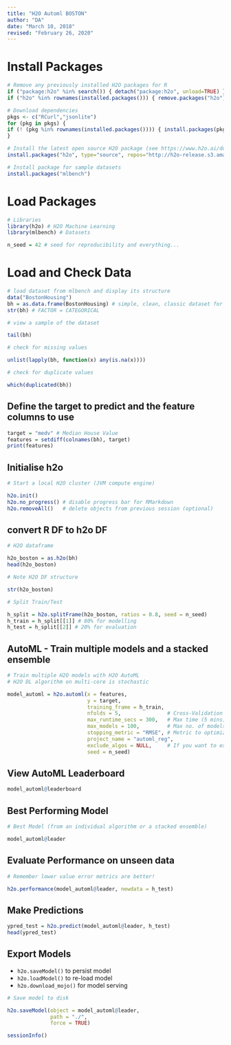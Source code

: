 ```yaml
---
title: "H2O Automl BOSTON"
author: "DA"
date: "March 10, 2018"
revised: "February 26, 2020"
---
```


# Install Packages

```r
# Remove any previously installed H2O packages for R
if ("package:h2o" %in% search()) { detach("package:h2o", unload=TRUE) }
if ("h2o" %in% rownames(installed.packages())) { remove.packages("h2o") }

# Download dependencies
pkgs <- c("RCurl","jsonlite")
for (pkg in pkgs) {
if (! (pkg %in% rownames(installed.packages()))) { install.packages(pkg) }
}

# Install the latest open source H2O package (see https://www.h2o.ai/download/#h2o)
install.packages("h2o", type="source", repos="http://h2o-release.s3.amazonaws.com/h2o/master/4970/R")
```

```r
# Install package for sample datasets
install.packages("mlbench")
```

# Load Packages

```r
# Libraries
library(h2o) # H2O Machine Learning
library(mlbench) # Datasets

n_seed = 42 # seed for reproducibility and everything...
```

# Load and Check Data

```r
# load dataset from mlbench and display its structure
data("BostonHousing")
bh = as.data.frame(BostonHousing) # simple, clean, classic dataset for regression 
str(bh) # FACTOR = CATEGORICAL
```

```r
# view a sample of the dataset

tail(bh)
```

```r
# check for missing values

unlist(lapply(bh, function(x) any(is.na(x)))) 
```

```r
# check for duplicate values

which(duplicated(bh)) 
```

## Define the target to predict and the feature columns to use

```r
target = "medv" # Median House Value
features = setdiff(colnames(bh), target)
print(features)
```

## Initialise h2o

```r
# Start a local H2O cluster (JVM compute engine)

h2o.init()
h2o.no_progress() # disable progress bar for RMarkdown
h2o.removeAll()   # delete objects from previous session (optional)
```

## convert R DF to h2o DF

```r
# H2O dataframe

h2o_boston = as.h2o(bh)
head(h2o_boston)
```

```r
# Note H2O DF structure

str(h2o_boston)
```


```r
# Split Train/Test

h_split = h2o.splitFrame(h2o_boston, ratios = 0.8, seed = n_seed)
h_train = h_split[[1]] # 80% for modelling
h_test = h_split[[2]] # 20% for evaluation
```

## AutoML - Train multiple models and a stacked ensemble

```r
# Train multiple H2O models with H2O AutoML
# H2O DL algorithm on multi-core is stochastic

model_automl = h2o.automl(x = features,
                          y = target,
                          training_frame = h_train,
                          nfolds = 5,               # Cross-Validation
                          max_runtime_secs = 300,   # Max time (5 mins)
                          max_models = 100,         # Max no. of models
                          stopping_metric = "RMSE", # Metric to optimize
                          project_name = "automl_reg",
                          exclude_algos = NULL,     # If you want to exclude any algorithms 
                          seed = n_seed)
```

## View AutoML Leaderboard

```r
model_automl@leaderboard
```

## Best Performing Model

```r
# Best Model (from an individual algorithm or a stacked ensemble)

model_automl@leader
```

## Evaluate Performance on unseen data

```r
# Remember lower value error metrics are better!

h2o.performance(model_automl@leader, newdata = h_test) 
```

## Make Predictions 

```r
ypred_test = h2o.predict(model_automl@leader, h_test)
head(ypred_test)
```

## Export Models 

- `h2o.saveModel()` to persist model
- `h2o.loadModel()` to re-load model
- `h2o.download_mojo()` for model serving

```r
# Save model to disk

h2o.saveModel(object = model_automl@leader, 
              path = "./",
              force = TRUE)
```

```r
sessionInfo()
```

